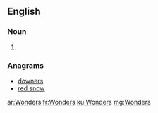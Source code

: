 {{also|wonders}}
==English==

===Noun===
{{head|en|plural}}

# {{plural of|Wonder|lang=en|nocat=1}}

===Anagrams===
* [[downers#English|downers]]
* [[red snow#English|red snow]]

[[ar:Wonders]]
[[fr:Wonders]]
[[ku:Wonders]]
[[mg:Wonders]]